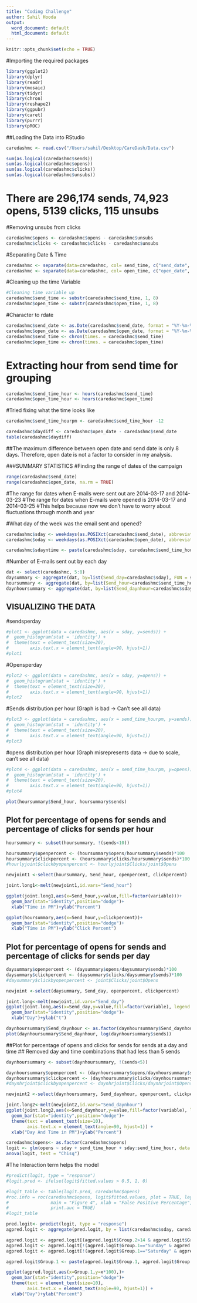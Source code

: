 ---
title: "Coding Challenge"
author: Sahil Hooda
output:
  word_document: default
  html_document: default
---

```{r setup, include=TRUE}
knitr::opts_chunk$set(echo = TRUE)
```

#Importing the required packages
```{r}
library(ggplot2)
library(dplyr)
library(readr)
library(mosaic)
library(tidyr)
library(chron)
library(reshape2)
library(ggpubr)
library(caret)
library(purrr)
library(pROC)
```

##Loading the Data into RStudio
```{r}
caredashmc <- read.csv("/Users/sahil/Desktop/CareDash/Data.csv")
```

```{r}
sum(as.logical(caredashmc$sends))
sum(as.logical(caredashmc$opens))
sum(as.logical(caredashmc$clicks))
sum(as.logical(caredashmc$unsubs))
```
# There are 296,174 sends, 74,923 opens, 5139 clicks, 115 unsubs

#Removing unsubs from clicks 
```{r}
caredashmc$opens <- caredashmc$opens - caredashmc$unsubs
caredashmc$clicks <- caredashmc$clicks - caredashmc$unsubs
```

#Separating Date & Time
```{r}
caredashmc <- separate(data=caredashmc, col= send_time, c("send_date", "send_time"), sep=" ")
caredashmc <- separate(data=caredashmc, col= open_time, c("open_date", "open_time"), sep=" ")
```
#Cleaning up the time Variable
```{r}
#Cleaning time variable up
caredashmc$send_time <- substr(caredashmc$send_time, 1, 8)
caredashmc$open_time <- substr(caredashmc$open_time, 1, 8)
```

#Character to rdate
```{r}
caredashmc$send_date <- as.Date(caredashmc$send_date, format = "%Y-%m-%d")
caredashmc$open_date <- as.Date(caredashmc$open_date, format = "%Y-%m-%d")
caredashmc$send_time <- chron(times. = caredashmc$send_time)
caredashmc$open_time <- chron(times. = caredashmc$open_time)
```

# Extracting hour from send time for grouping
```{r}
caredashmc$send_time_hour <- hours(caredashmc$send_time)
caredashmc$open_time_hour <- hours(caredashmc$open_time)
```

#Tried fixing what the time looks like 
```{r}
caredashmc$send_time_hourpm <- caredashmc$send_time_hour -12
```

```{r}
caredashmc$daydiff <- caredashmc$open_date - caredashmc$send_date
table(caredashmc$daydiff)
```
##The maximum difference between open date and send date is only 8 days. Therefore, open date is not a factor to consider in my analysis. 


###SUMMARY STATISTICS
#Finding the range of dates of the campaign
```{r}
range(caredashmc$send_date)
range(caredashmc$open_date, na.rm = TRUE)
```
#The range for dates when E-mails were sent out are 2014-03-17 and 2014-03-23
#The range for dates when E-mails were opened is 2014-03-17 and 2014-03-25
#This helps because now we don't have to worry about fluctuations through month and year

#What day of the week was the email sent and opened? 
```{r}
caredashmc$sday <- weekdays(as.POSIXct(caredashmc$send_date), abbreviate = F)
caredashmc$oday <- weekdays(as.POSIXct(caredashmc$open_date), abbreviate = F)
```

```{r}
caredashmc$sdayntime <- paste(caredashmc$sday, caredashmc$send_time_hourpm)
```

#Number of E-mails sent out by each day
```{r}
dat <- select(caredashmc, 5:8)
daysummary <- aggregate(dat, by=list(Send_day=caredashmc$sday), FUN = sum)
hoursummary <- aggregate(dat, by=list(Send_hour=caredashmc$send_time_hourpm), FUN = sum)
daynhoursummary <- aggregate(dat, by=list(Send_daynhour=caredashmc$sdayntime), FUN = sum)
```

## VISUALIZING THE DATA

#sendsperday
```{r}
#plot1 <- ggplot(data = caredashmc, aes(x = sday, y=sends)) +
#  geom_histogram(stat = 'identity') +
#  theme(text = element_text(size=20),
#        axis.text.x = element_text(angle=90, hjust=1))
#plot1
```
#Opensperday
```{r}
#plot2 <- ggplot(data = caredashmc, aes(x = sday, y=opens)) +
#  geom_histogram(stat = 'identity') +
#  theme(text = element_text(size=20),
#        axis.text.x = element_text(angle=90, hjust=1))
#plot2
```
#Sends distribution per hour (Graph is bad -> Can't see all data)
```{r}
#plot3 <- ggplot(data = caredashmc, aes(x = send_time_hourpm, y=sends)) +
#  geom_histogram(stat = 'identity') +
#  theme(text = element_text(size=20),
#        axis.text.x = element_text(angle=90, hjust=1))
#plot3
```
#opens distribution per hour (Graph misrepresents data -> due to scale, can't see all data)
```{r}
#plot4 <- ggplot(data = caredashmc, aes(x = send_time_hourpm, y=opens)) +
#  geom_histogram(stat = 'identity') +
#  theme(text = element_text(size=20),
#        axis.text.x = element_text(angle=90, hjust=1))
#plot4 
```

```{r}
plot(hoursummary$Send_hour, hoursummary$sends)
```

## Plot for percentage of opens for sends and percentage of clicks for sends per hour
```{r}
hoursummary <- subset(hoursummary, !(sends<10))

hoursummary$openpercent <- (hoursummary$opens/hoursummary$sends)*100
hoursummary$clickpercent <- (hoursummary$clicks/hoursummary$sends)*100
#hourlyjoint$clickbyopenpercent <- hourlyjoint$Clicks/joint$Opens

newjoint1 <-select(hoursummary, Send_hour, openpercent, clickpercent)

joint.long1<-melt(newjoint1,id.vars="Send_hour")

ggplot(joint.long1,aes(x=Send_hour,y=value,fill=factor(variable)))+
  geom_bar(stat="identity",position="dodge")+
  xlab("Time in PM")+ylab("Percent")
```
```{r}
ggplot(hoursummary,aes(x=Send_hour,y=clickpercent))+
  geom_bar(stat="identity",position="dodge")+
  xlab("Time in PM")+ylab("Click Percent")
```


## Plot for percentage of opens for sends and percentage of clicks for sends per day
```{r}
daysummary$openpercent <- (daysummary$opens/daysummary$sends)*100
daysummary$clickpercent <- (daysummary$clicks/daysummary$sends)*100
#daysummary$clickbyopenpercent <- joint$Clicks/joint$Opens

newjoint <-select(daysummary, Send_day, openpercent, clickpercent)

joint.long<-melt(newjoint,id.vars="Send_day")
ggplot(joint.long,aes(x=Send_day,y=value,fill=factor(variable), legend = factor(variable)))+
  geom_bar(stat="identity",position="dodge")+
  xlab("Day")+ylab("t")
```

```{r}
daynhoursummary$Send_daynhour <- as.factor(daynhoursummary$Send_daynhour)
plot(daynhoursummary$Send_daynhour, log(daynhoursummary$sends))
```
##Plot for percentage of opens and clicks for sends for sends at a day and time
## Removed day and time combinations that had less than 5 sends 
```{r}
daynhoursummary <- subset(daynhoursummary, !(sends<5))

daynhoursummary$openpercent <- (daynhoursummary$opens/daynhoursummary$sends)*100
daynhoursummary$clickpercent <- (daynhoursummary$clicks/daynhoursummary$sends)*100
#daynhrjoint$clickbyopenpercent <- daynhrjoint$Clicks/daynhrjoint$Opens

newjoint2 <-select(daynhoursummary, Send_daynhour, openpercent, clickpercent)

joint.long2<-melt(newjoint2,id.vars="Send_daynhour")
ggplot(joint.long2,aes(x=Send_daynhour,y=value,fill=factor(variable), legend = factor(variable)))+
  geom_bar(stat="identity",position="dodge")+
  theme(text = element_text(size=10),
        axis.text.x = element_text(angle=90, hjust=1)) +
  xlab("Day And Time in PM")+ylab("Percent")
```



```{r}
caredashmc$opens<- as.factor(caredashmc$opens)
logit <- glm(opens ~ sday + send_time_hour + sday:send_time_hour, data = caredashmc, family = "binomial")
anova(logit, test = "Chisq")
```
#The Interaction term helps the model


```{r}
#predict(logit, type = "response")
#logit.pred <- ifelse(logit$fitted.values > 0.5, 1, 0)

#logit_table <- table(logit.pred, caredashmc$opens)
#roc.info = roc(caredashmc$opens, logit$fitted.values, plot = TRUE, legacy.axes = TRUE, 
#                main = "Figure 4", xlab = "False Positive Percentage", ylab = "True Positive Percentage", 
#                print.auc = TRUE)
#logit_table
```

```{r}
pred.logit<- predict(logit, type = "response")
agpred.logit <- aggregate(pred.logit, by = list(caredashmc$sday, caredashmc$send_time_hour), FUN = mean)

agpred.logit <- agpred.logit[(agpred.logit$Group.2>14 & agpred.logit$Group.2<21),]
agpred.logit <- agpred.logit[!(agpred.logit$Group.1=="Sunday" & agpred.logit$Group.2==15),]
agpred.logit <- agpred.logit[!(agpred.logit$Group.1=="Saturday" & agpred.logit$Group.2==15),]

```

```{r}
agpred.logit$Group.1 <- paste(agpred.logit$Group.1, agpred.logit$Group.2)
```

```{r}
ggplot(agpred.logit,aes(x=Group.1,y=x*100),)+
  geom_bar(stat="identity",position="dodge")+
  theme(text = element_text(size=10),
        axis.text.x = element_text(angle=90, hjust=1)) +
  xlab("Day")+ylab("Percent")
```

